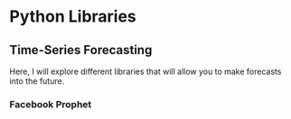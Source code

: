 # Python Libraries

## Time-Series Forecasting

Here, I will explore different libraries that will allow you to make forecasts into the future.

### Facebook Prophet



